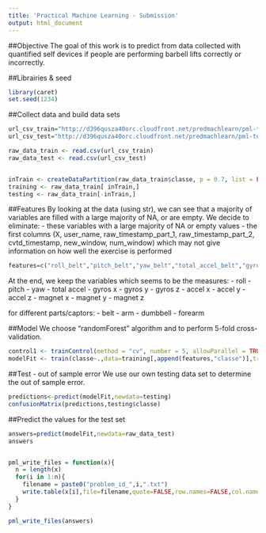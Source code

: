 ```yaml
---
title: 'Practical Machine Learning - Submission'
output: html_document
---
```


##Objective
The goal of this work is to predict from data collected with quantified self devices if people are performing barbell lifts correctly or incorrectly.


##Librairies & seed
```r
library(caret)
set.seed(1234)
```

##Collect data and build data sets
```r
url_csv_train="http://d396qusza40orc.cloudfront.net/predmachlearn/pml-training.csv"
url_csv_test="http://d396qusza40orc.cloudfront.net/predmachlearn/pml-testing.csv"

raw_data_train <- read.csv(url_csv_train)
raw_data_test <- read.csv(url_csv_test)


inTrain <- createDataPartition(raw_data_train$classe, p = 0.7, list = FALSE)
training <- raw_data_train[ inTrain,]
testing <- raw_data_train[-inTrain,]
```

##Features
By looking at the data (using str), we can see that a majority of variables are filled with a large majority of NA, or are empty.
We decide to eliminate:
- these variables with a large majority of NA or empty values
- the first columns (X, user_name, raw_timestamp_part_1, raw_timestamp_part_2, cvtd_timestamp, new_window, num_window) which may not give information on how well the exercise is performed

```r
features=c("roll_belt","pitch_belt","yaw_belt","total_accel_belt","gyros_belt_x","gyros_belt_y","gyros_belt_z","accel_belt_x","accel_belt_y","accel_belt_z","magnet_belt_x","magnet_belt_y","magnet_belt_z","roll_arm","pitch_arm","yaw_arm","total_accel_arm","gyros_arm_x","gyros_arm_y","gyros_arm_z","accel_arm_x","accel_arm_y","accel_arm_z","magnet_arm_x","magnet_arm_y","magnet_arm_z","roll_dumbbell","pitch_dumbbell","yaw_dumbbell","total_accel_dumbbell","gyros_dumbbell_x","gyros_dumbbell_y","gyros_dumbbell_z","accel_dumbbell_x","accel_dumbbell_y","accel_dumbbell_z","magnet_dumbbell_x","magnet_dumbbell_y","magnet_dumbbell_z","roll_forearm","pitch_forearm","yaw_forearm","total_accel_forearm","gyros_forearm_x","gyros_forearm_y","gyros_forearm_z","accel_forearm_x","accel_forearm_y","accel_forearm_z","magnet_forearm_x","magnet_forearm_y","magnet_forearm_z")
```

At the end, we keep the variables which seems to be the measures:
- roll
- pitch
- yaw
- total accel
- gyros x
- gyros y 
- gyros z
- accel x
- accel y
- accel z
- magnet x
- magnet y
- magnet z

for different parts/captors:
- belt
- arm
- dumbbell
- forearm


##Model
We choose "randomForest" algorithm
and to perform 5-fold cross-validation.

```r
control1 <- trainControl(method = "cv", number = 5, allowParallel = TRUE)
modelFit <- train(classe~.,data=training[,append(features,"classe")],trControl = control1,method="rf")
```

##Test - out of sample error
We use our own testing data set to determine the out of sample error.
```r
predictions<-predict(modelFit,newdata=testing)
confusionMatrix(predictions,testing$classe)
```

##Predict the values for the test set
```r
answers=predict(modelFit,newdata=raw_data_test)
answers


pml_write_files = function(x){
  n = length(x)
  for(i in 1:n){
    filename = paste0("problem_id_",i,".txt")
    write.table(x[i],file=filename,quote=FALSE,row.names=FALSE,col.names=FALSE)
  }
}

pml_write_files(answers)
```
